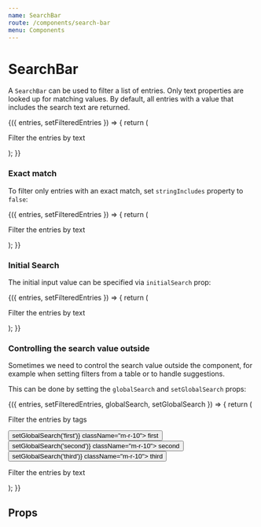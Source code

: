 ```yaml
---
name: SearchBar
route: /components/search-bar
menu: Components
---
```





# SearchBar

A `SearchBar` can be used to filter a list of entries.
Only text properties are looked up for matching values.
By default, all entries with a value that includes the search text are returned.

<Playground>
    <div className="storybook-container">
        <SearchBarStoryWrapper
            entries={[
                { id: 1, name: 'first entry' },
                { id: 2, name: 'second entry' },
                { id: 3, name: 'third entry' },
            ]}
        >
            {({ entries, setFilteredEntries }) => {
                return (
                    <div>
                        <p>Filter the entries by text</p>
                        <SearchBar entries={entries} setFilteredEntries={setFilteredEntries} />
                    </div>
                );
            }}
        </SearchBarStoryWrapper>
    </div>
</Playground>

### Exact match

To filter only entries with an exact match, set `stringIncludes` property to `false`:

<Playground>
    <div className="storybook-container">
        <SearchBarStoryWrapper
            entries={[
                { id: 1, name: 'first entry', group: 'group 1' },
                { id: 2, name: 'second entry', group: 'group 2' },
                { id: 3, name: 'third entry', group: 'group 1' },
            ]}
        >
            {({ entries, setFilteredEntries }) => {
                return (
                    <div>
                        <p>Filter the entries by text</p>
                        <SearchBar
                            entries={entries}
                            setFilteredEntries={setFilteredEntries}
                            stringIncludes={false}
                        />
                    </div>
                );
            }}
        </SearchBarStoryWrapper>
    </div>
</Playground>

### Initial Search

The initial input value can be specified via `initialSearch` prop:

<Playground>
    <div className="storybook-container">
        <SearchBarStoryWrapper
            entries={[
                { id: 1, name: 'first entry', group: 'group 1' },
                { id: 2, name: 'second entry', group: 'group 2' },
                { id: 3, name: 'third entry', group: 'group 1' },
            ]}
        >
            {({ entries, setFilteredEntries }) => {
                return (
                    <div>
                        <p>Filter the entries by text</p>
                        <SearchBar
                            entries={entries}
                            setFilteredEntries={setFilteredEntries}
                            initialSearch="second"
                        />
                    </div>
                );
            }}
        </SearchBarStoryWrapper>
    </div>
</Playground>

### Controlling the search value outside

Sometimes we need to control the search value outside the component, for example when
setting filters from a table or to handle suggestions.

This can be done by setting the `globalSearch` and `setGlobalSearch` props:

<Playground>
    <div className="storybook-container">
        <SearchBarStoryWrapper
            entries={[
                { id: 1, name: 'first entry', group: 'group 1' },
                { id: 2, name: 'second entry', group: 'group 2' },
                { id: 3, name: 'third entry', group: 'group 1' },
            ]}
            withGlobalSearch={true}
        >
            {({ entries, setFilteredEntries, globalSearch, setGlobalSearch }) => {
                return (
                    <div>
                        <p>Filter the entries by tags</p>
                        <div>
                            <button onClick={() => setGlobalSearch('first')} className="m-r-10">
                                first
                            </button>
                            <button onClick={() => setGlobalSearch('second')} className="m-r-10">
                                second
                            </button>
                            <button onClick={() => setGlobalSearch('third')} className="m-r-10">
                                third
                            </button>
                        </div>
                        <p>Filter the entries by text</p>
                        <SearchBar
                            entries={entries}
                            setFilteredEntries={setFilteredEntries}
                            globalSearch={globalSearch}
                            setGlobalSearch={setGlobalSearch}
                        />
                    </div>
                );
            }}
        </SearchBarStoryWrapper>
    </div>
</Playground>

## Props

<Props of={SearchBar} />
